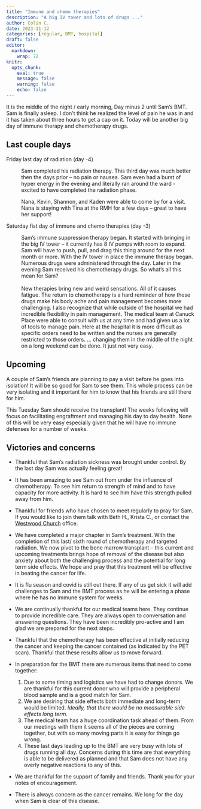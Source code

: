 ```yaml
---
title: "Immune and chemo therapies"
description: "A big IV tower and lots of drugs ..."
author: Colin C.
date: 2023-11-12
categories: [regular, BMT, hospital]
draft: false
editor: 
  markdown: 
    wrap: 72
knitr: 
  opts_chunk: 
    eval: true
    message: false
    warning: false
    echo: false
---
```


It is the middle of the night / early morning, Day minus 2 until Sam's
BMT. Sam is finally asleep. I don't think he realized the level of pain
he was in and it has taken about three hours to get a cap on it.
Today will be another big day of immune therapy and chemotherapy drugs.

## Last couple days

Friday last day of radiation (day -4)

:   Sam completed his radiation therapy. This third day was much better
    then the days prior -- no pain or nausea. Sam even had a burst of hyper
    energy in the evening and literally ran around the ward - excited to
    have completed the radiation phase.

:   Nana, Kevin, Shannon, and Kaden were able to come by for a visit.
    Nana is staying with Tina at the RMH for a few days -- great to have
    her support!

Saturday fist day of immune and chemo therapies (day -3)

:   Sam's immune suppression therapy began. It started with bringing in
    the big IV tower -- it currently has 8 IV pumps with room to expand.
    Sam will have to push, pull, and drag this thing around for the next
    month or more. With the IV tower in place the immune therapy began.
    Numerous drugs were administered through the day. Later in the
    evening Sam received his chemotherapy drugs. So what's all this mean
    for Sam?\
    \
    New therapies bring new and weird sensations. All of it causes
    fatigue. The return to chemotherapy is a hard reminder of how these
    drugs make his body ache and pain management becomes more
    challenging. I also recognize that while outside of the hospital we
    had incredible flexibility in pain management. The medical team at
    Canuck Place were able to consult with us at any time and had given
    us a lot of tools to manage pain. Here at the hospital it is more
    difficult as specific orders need to be written and the nurses are
    generally restricted to those orders. ... changing them in the
    middle of the night on a long weekend can be done. It just not very
    easy.


## Upcoming 

A couple of Sam's friends are planning to pay a visit before he goes into
isolation!  It will be so good for Sam to see them.  This whole process 
can be very isolating and it important for him to know that his friends are still there for him.  

This Tuesday Sam should receive the transplant! The weeks following will focus on facilitating engraftment and managing his day to day health.  None of this will be very easy especially given that he will have no immune defenses for a number of weeks. 



## Victories and concerns

-   Thankful that Sam's radiation sickness was brought under control. By
    the last day Sam was actually feeling great!

-   It has been amazing to see Sam out from under the influence of
    chemotherapy. To see him return to strength of mind and to have
    capacity for more activity. It is hard to see him have this strength
    pulled away from him.

-   Thankful for friends who have chosen to meet regularly to pray for
    Sam. If you would like to join them talk with Beth H., Krista C., or
    contact the [Westwood Church](https://westwoodchurch.bc.ca) office.

-   We have completed a major chapter in Sam's treatment. With the
    completion of this last/ sixth round of chemotherapy and targeted
    radiation. We now pivot to the bone marrow transplant -- this
    current and upcoming treatments brings hope of removal of the
    disease but also anxiety about both the challenging process and the
    potential for long term side effects. We hope and pray that this
    treatment will be effective in beating the cancer for life.

-   It is flu season and covid is still out there. If any of us get sick
    it will add challenges to Sam and the BMT process as he will be
    entering a phase where he has no immune system for weeks.

-   We are continually thankful for our medical teams here. They
    continue to provide incredible care. They are always open to
    conversation and answering questions. They have been incredibly
    pro-active and I am glad we are prepared for the next steps.

-   Thankful that the chemotherapy has been effective at initially
    reducing the cancer and keeping the cancer contained (as indicated
    by the PET scan). Thankful that these results allow us to move
    forward.

-   In preparation for the BMT there are numerous items that need to
    come together:

    1.  Due to some timing and logistics we have had to change donors.
        We are thankful for this current donor who will provide a
        peripheral blood sample and is a good match for Sam.
    2.  We are desiring that side effects both immediate and long-term
        would be limited. *Ideally, that there would be no measurable
        side effects long term*.
    3.  The medical team has a huge coordination task ahead of them.
        From our meetings with them it seems all of the pieces are
        coming together, but with so many moving parts it is easy for
        things go wrong.
    4.  These last days leading up to the BMT are very busy with lots of
        drugs running all day. Concerns during this time are that
        everything is able to be delivered as planned and that Sam does
        not have any overly negative reactions to any of this.

-   We are thankful for the support of family and friends. Thank you for
    your notes of encouragement.

-   There is always concern as the cancer remains. We long for the day
    when Sam is clear of this disease.